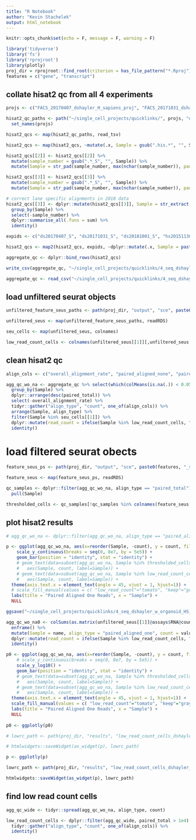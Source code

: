```yaml
---
title: "R Notebook"
author: "Kevin Stachelek"
output: html_notebook
---
```


```r
knitr::opts_chunk$set(echo = F, message = F, warning = F)
```



```r
library('tidyverse')
library('fs')
library('rprojroot')
library(plotly)
proj_dir = rprojroot::find_root(criterion = has_file_pattern("*.Rproj"))
features = c("gene", "transcript")
```

## collate hisat2 qc from all 4 experiments

```r
projs <- c("FACS_20170407_dshayler_H_sapiens_proj", "FACS_20171031_dshayler_H_sapiens_proj", "FACS_20181001_dshayler_H_sapiens_fetal_proj", "C1_20151130_HS_H_sapiens_proj")

hisat2_qc_paths <- path("~/single_cell_projects/quicklinks/", projs, "output", "multiqc_data", "multiqc_hisat2.txt") %>% 
  set_names(projs)

hisat2_qcs <- map(hisat2_qc_paths, read_tsv)

hisat2_qcs <- map(hisat2_qcs, ~mutate(.x, Sample = gsub(".his.*", "", Sample)))

hisat2_qcs[[2]] <- hisat2_qcs[[2]] %>% 
  mutate(sample_number = gsub(".*_S", "", Sample)) %>% 
  mutate(Sample = str_pad(sample_number, max(nchar(sample_number)), pad = "0")) 

hisat2_qcs[[3]] <- hisat2_qcs[[3]] %>% 
  mutate(sample_number = gsub(".*_S", "", Sample)) %>% 
  mutate(Sample = str_pad(sample_number, max(nchar(sample_number)), pad = "0"))

# correct lane specific alignments in 2018 data
hisat2_qcs[[3]] <- dplyr::mutate(hisat2_qcs[[3]], Sample = str_extract(Sample, "^[:digit:]+")) %>% 
  group_by(Sample) %>% 
  select(-sample_number) %>% 
  dplyr::summarise_all(.funs = sum) %>%
  identity()

expids <- c("ds20170407_S", "ds20171031_S", "ds20181001_S", "hs20151130_S")

hisat2_qcs <- map2(hisat2_qcs, expids, ~dplyr::mutate(.x, Sample = paste0(.y, Sample)))

aggregate_qc <- dplyr::bind_rows(hisat2_qcs)

write_csv(aggregate_qc, "~/single_cell_projects/quicklinks/4_seq_dshayler_w_organoid_HS_proj/results/aggregate_qc.csv")
```

```r
aggregate_qc <- read_csv("~/single_cell_projects/quicklinks/4_seq_dshayler_w_organoid_HS_proj/results/aggregate_qc.csv")
```


## load unfiltered seurat objects

```r
unfiltered_feature_seus_paths <- path(proj_dir, "output", "sce", paste0(features, "_seu.rds"))

unfiltered_seus <- map(unfiltered_feature_seus_paths, readRDS)

seu_cells <- map(unfiltered_seus, colnames)

low_read_count_cells <- colnames(unfiltered_seus[[1]][,unfiltered_seus[[1]]$read_count == "low_read_count"])
```


## clean hisat2 qc 

```r
align_cols <- c("overall_alignment_rate", "paired_aligned_none", "paired_aligned_discord_one", "paired_total", "paired_aligned_multi", "paired_aligned_one")

agg_qc_wo_na <- aggregate_qc %>% select(which(colMeans(is.na(.)) < 0.05)) %>%
  group_by(Sample) %>% 
  dplyr::arrange(desc(paired_total)) %>% 
  select(-overall_alignment_rate) %>% 
  tidyr::gather("align_type", "count", one_of(align_cols)) %>% 
  arrange(Sample, align_type) %>% 
  filter(Sample %in% seu_cells[[1]]) %>% 
  dplyr::mutate(read_count = ifelse(Sample %in% low_read_count_cells, "low_read_count", "keep")) %>% 
  identity()
```

# load filtered seurat obects

```r
feature_seus_ps <- path(proj_dir, "output", "sce", paste0(features, "_seu_remove_lowrc.rds")) 

feature_seus <- map(feature_seus_ps, readRDS)
```

```r
qc_samples <- dplyr::filter(agg_qc_wo_na, align_type == "paired_total") %>%
  pull(Sample)

thresholded_cells <- qc_samples[!qc_samples %in% colnames(feature_seus[[1]])]

```


## plot hisat2 results

```r
# agg_qc_wo_na <- dplyr::filter(agg_qc_wo_na, align_type == "paired_aligned_one")

p <- ggplot(agg_qc_wo_na, aes(x=reorder(Sample, -count), y = count, fill = read_count)) +
    scale_y_continuous(breaks = seq(0, 8e7, by = 5e5)) +
    geom_bar(position = "identity", stat = "identity") + 
    # geom_text(data=subset(agg_qc_wo_na, Sample %in% thresholded_cells & align_type == "paired_total"),
    #   aes(Sample, count, label=Sample)) +
    # geom_text(data=subset(agg_qc_wo_na, Sample %in% low_read_count_cells & align_type == "paired_aligned_one"),
    #   aes(Sample, count, label=Sample)) +
  theme(axis.text.x = element_text(angle = 45, vjust = 1, hjust=1)) + 
  # scale_fill_manual(values = c( "low_read_count"="tomato", "keep"="gray" ), guide = FALSE ) + 
  labs(title = "Paired Aligned One Reads", x = "Sample") + 
  NULL

ggsave("~/single_cell_projects/quicklinks/4_seq_dshayler_w_organoid_HS_proj/results/aggregate_qc.pdf", p)
```

```r
agg_qc_wo_na0 <- colSums(as.matrix(unfiltered_seus[[1]]@assays$RNA@counts)) %>% 
  enframe() %>% 
  mutate(Sample = name, align_type = "paired_aligned_one", count = value) %>% 
  dplyr::mutate(read_count = ifelse(Sample %in% low_read_count_cells, "low_read_count", "keep")) %>% 
  identity()

p0 <- ggplot(agg_qc_wo_na, aes(x=reorder(Sample, -count), y = count, fill = read_count)) +
    # scale_y_continuous(breaks = seq(0, 8e7, by = 5e5)) +
    scale_y_log10() +
    geom_bar(position = "identity", stat = "identity") + 
    # geom_text(data=subset(agg_qc_wo_na, Sample %in% thresholded_cells & align_type == "paired_total"),
    #   aes(Sample, count, label=Sample)) +
    # geom_text(data=subset(agg_qc_wo_na, Sample %in% low_read_count_cells & align_type == "paired_aligned_one"),
    #   aes(Sample, count, label=Sample)) +
  theme(axis.text.x = element_text(angle = 45, vjust = 1, hjust=1)) + 
  scale_fill_manual(values = c( "low_read_count"="tomato", "keep"="gray" ), guide = FALSE ) + 
  labs(title = "Paired Aligned One Reads", x = "Sample") + 
  NULL
  
p0 <- ggplotly(p0)

# lowrc_path <- path(proj_dir, "results", "low_read_count_cells_dshayler_hsingh.html")

# htmlwidgets::saveWidget(as_widget(p), lowrc_path)

```

```r
p <- ggplotly(p)

lowrc_path <- path(proj_dir, "results", "low_read_count_cells_dshayler_hsingh.html")

htmlwidgets::saveWidget(as_widget(p), lowrc_path)

```

## find low read count cells

```r
agg_qc_wide <- tidyr::spread(agg_qc_wo_na, align_type, count)

low_read_count_cells <- dplyr::filter(agg_qc_wide, paired_total > 1e4) %>% 
  tidyr::gather("align_type", "count", one_of(align_cols)) %>%
  identity()
  
```


